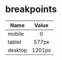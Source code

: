 # breakpoints

| Name          | Value          |
| ------------- |:--------------:|
| mobile        | 0              |
| tablet        | 577px          |
| desktop       | 1201px         |


